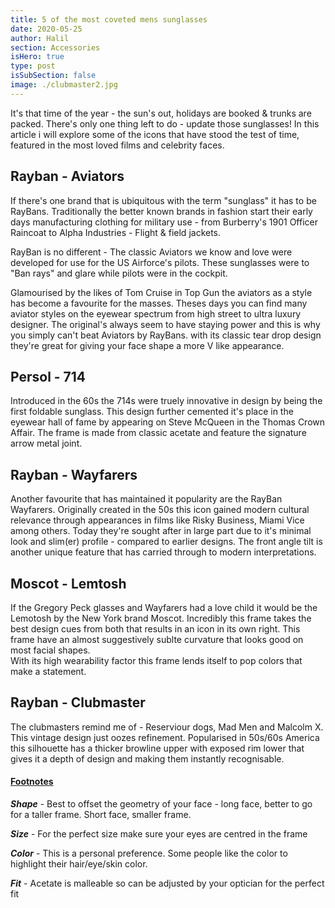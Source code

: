 ```yaml
---
title: 5 of the most coveted mens sunglasses
date: 2020-05-25
author: Halil
section: Accessories
isHero: true
type: post
isSubSection: false
image: ./clubmaster2.jpg
---
```




It's that time of the year - the sun's out, holidays are booked & trunks are packed. There's only
one thing left to do - update those sunglasses! In this article i will explore some of the icons 
that have stood the test of time, featured in the most loved films and celebrity faces.

## Rayban - Aviators

<Aviator />
<ShopBtn text={`Shop`} url={`http://tidd.ly/6e9a6afa`} />

If there's one brand that is ubiquitous with the term "sunglass" it has to be RayBans. Traditionally the better
known brands in fashion start their early days manufacturing clothing for military use -
from Burberry's 1901 Officer Raincoat to Alpha Industries - Flight & field jackets. 

RayBan is no different - The classic Aviators we know and love were developed for use for the US Airforce's
pilots. These sunglasses were to "Ban rays" and glare while pilots were in the cockpit.

Glamourised by the likes of Tom Cruise in Top Gun the aviators as a style has become a favourite for the masses. 
Theses days you can find many aviator styles on the eyewear spectrum from high street to ultra luxury designer. 
The original's always seem to have staying power and this is why you simply can't beat Aviators by RayBans.
with its classic tear drop design they're great for giving your face shape a more V like appearance.


## Persol - 714

<Persol />
<ShopBtn text={`Shop`} url={`http://tidd.ly/d2aafa8d`} />

Introduced in the 60s the 714s were truely innovative in design by being the first foldable sunglass.
This design further cemented it's place in the eyewear hall of fame by appearing on Steve McQueen in the 
Thomas Crown Affair. The frame is made from classic acetate and feature the signature arrow metal joint.    

## Rayban - Wayfarers

<Wayfarer />
<ShopBtn text={`Shop`} url={`http://tidd.ly/591c60d4`} />

Another favourite that has maintained it popularity are the RayBan Wayfarers. 
Originally created in the 50s this icon gained modern cultural relevance through appearances in films like 
Risky Business, Miami Vice among others.
Today they're sought after in large part due to it's minimal look and slim(er) profile - compared to
earlier designs. The front angle tilt is another unique feature that has carried through to modern interpretations.

## Moscot - Lemtosh

<Moscot />

If the Gregory Peck glasses and Wayfarers had a love child it would be the Lemotosh by the New York brand Moscot. 
Incredibly this frame takes the best design cues from both that results in an icon in its own right. 
This frame have an almost suggestively sublte curvature that looks good on most facial shapes.   
With its high wearability factor this frame lends itself to pop colors that make a statement.

## Rayban - Clubmaster

<Clubmaster />
<ShopBtn text={`Shop`} url={`http://tidd.ly/3da32758`} />

The clubmasters remind me of - Reserviour dogs, Mad Men and Malcolm X.
This vintage design just oozes refinement. Popularised in 50s/60s America this silhouette has a thicker browline upper
with exposed rim lower that gives it a depth of design and making them instantly recognisable.

#### <u>Footnotes</u>

***Shape*** - Best to offset the geometry of your face  - long face, better to go for a taller frame. Short face, smaller frame.  

***Size*** - For the perfect size make sure your eyes are centred in the frame  

***Color*** - This is a personal preference. Some people like the color to highlight their hair/eye/skin color.  

***Fit*** - Acetate is malleable so can be adjusted by your optician for the perfect fit  